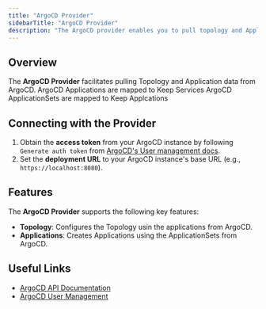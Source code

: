 ```yaml
---
title: "ArgoCD Provider"
sidebarTitle: "ArgoCD Provider"
description: "The ArgoCD provider enables you to pull topology and Application data."
---
```


## Overview

The **ArgoCD Provider** facilitates pulling Topology and Application data from ArgoCD.
ArgoCD Applications are mapped to Keep Services
ArgoCD ApplicationSets are mapped to Keep Applcations

<AutoGeneratedSnippet />

## Connecting with the Provider

1. Obtain the **access token** from your ArgoCD instance by following `Generate auth token` from [ArgoCD's User management docs](https://argo-cd.readthedocs.io/en/latest/operator-manual/user-management/#manage-users).
2. Set the **deployment URL** to your ArgoCD instance's base URL (e.g., `https://localhost:8080`).

## Features

The **ArgoCD Provider** supports the following key features:

- **Topology**: Configures the Topology usin the applications from ArgoCD.
- **Applications**: Creates Applications using the ApplicationSets from ArgoCD.


## Useful Links

- [ArgoCD API Documentation](https://argo-cd.readthedocs.io/en/latest/developer-guide/api-docs)
- [ArgoCD User Management](https://argo-cd.readthedocs.io/en/latest/operator-manual/user-management/#local-usersaccounts)
